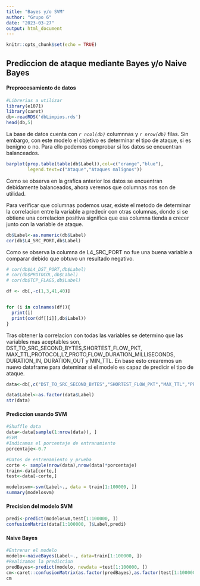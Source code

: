 ```yaml
---
title: "Bayes y/o SVM"
author: "Grupo 6"
date: "2023-03-27"
output: html_document
---
```


```r
knitr::opts_chunk$set(echo = TRUE)
```

## Prediccion de ataque mediante Bayes y/o Naive Bayes

#### Preprocesamiento de datos

```r
#Librerias a utilizar
library(e1071)
library(caret)
db<-readRDS('dbLimpios.rds')
head(db,5)

```

La base de datos cuenta con *`r ncol(db)`* columnnas y *`r nrow(db)`* filas. Sin embargo, con este modelo el objetivo es determinar el tipo de ataque, si es benigno o no. Para ello podemos comprobar si los datos se encuentran balanceados. 

```r
barplot(prop.table(table(db$Label)),col=c("orange","blue"),
        legend.text=c("Ataque","Ataques malignos"))
```

Como se observa en la grafica anterior los datos se encuentran debidamente balanceados, ahora veremos que columnas nos son de utilidad. 

Para verificar que columnas podemos usar, existe el metodo de determinar la correlacion entre la variable a predecir con otras columnas, donde si se obtiene una correlacion positiva significa que esa columna tienda a crecer junto con la variable de ataque.

```r
db$Label<-as.numeric(db$Label)
cor(db$L4_SRC_PORT,db$Label)
```

Como se observa la columna de L4_SRC_PORT no fue una buena variable a comparar debido que obtuvo un resultado negativo.

```r
# cor(db$L4_DST_PORT,db$Label)
# cor(db$PROTOCOL,db$Label)
# cor(db$TCP_FLAGS,db$Label)

df <- db[,-c(1,3,41,40)]


for (i in colnames(df)){
  print(i)
  print(cor(df[[i]],db$Label))
}
```

Tras obtener la correlacion con todas las variables se determino que las variables mas aceptables son, DST_TO_SRC_SECOND_BYTES,SHORTEST_FLOW_PKT, MAX_TTL,PROTOCOL,L7_PROTO,FLOW_DURATION_MILLISECONDS, DURATION_IN, DURATION_OUT y MIN_TTL. En base esto crearemos un nuevo dataframe para deteminar si el modelo es capaz de predicir el tipo de ataque. 

```r
data<-db[,c("DST_TO_SRC_SECOND_BYTES","SHORTEST_FLOW_PKT","MAX_TTL","PROTOCOL","L7_PROTO","FLOW_DURATION_MILLISECONDS","DURATION_IN","DURATION_OUT","MIN_TTL","Label")]

data$Label<-as.factor(data$Label)
str(data)
```

#### Prediccion usando SVM

```r
#Shuffle data
data<-data[sample(1:nrow(data)), ]
#SVM
#Indicamos el porcentaje de entranamiento
porcentaje<-0.7

#Datos de entrenamiento y prueba
corte <- sample(nrow(data),nrow(data)*porcentaje)
train<-data[corte,]
test<-data[-corte,]

modelosvm<-svm(Label~., data = train[1:100000, ])
summary(modelosvm)

```

#### Precision del modelo SVM

```r
predi<-predict(modelosvm,test[1:100000, ])
confusionMatrix(data[1:100000, ]$Label,predi)

```

#### Naive Bayes

```r

#Entrenar el modelo
modelo<-naiveBayes(Label~., data=train[1:100000, ])
#Realizamos la prediccion
predBayes<-predict(modelo, newdata =test[1:100000, ])
cm<-caret::confusionMatrix(as.factor(predBayes),as.factor(test[1:100000, ]$Label))
cm

```
